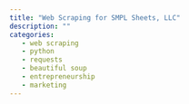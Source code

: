 ```yaml
---
title: "Web Scraping for SMPL Sheets, LLC"
description: ""
categories:
   - web scraping
   - python
   - requests
   - beautiful soup
   - entrepreneurship
   - marketing
---
```

